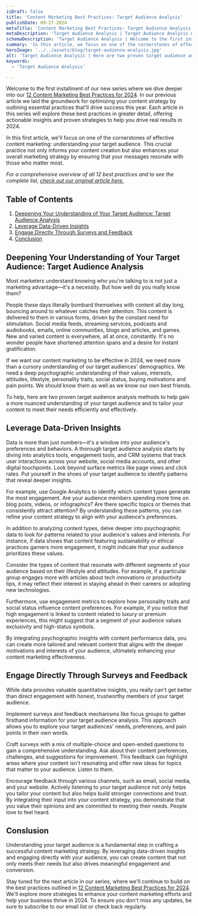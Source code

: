 ```yaml
---
isDraft: false
title: 'Content Marketing Best Practices: Target Audience Analysis'
publishDate: 09-27-2024
metaTitle: 'Content Marketing Best Practices: Target Audience Analysis | Content Marketing Best Practices | Best Practices for Content Marketing'
metaDescription: 'Target Audience Analysis | Target Audience Analysis not only informs your content creation but also enhances your overall marketing strategy by ensuring that your messages resonate with those who matter most.'
schemaDescription: 'Target Audience Analysis | Welcome to the first installment of our new series where we dive deeper into our 12 Content Marketing Best Practices for 2024. In this article, we focus on one of the cornerstones of effective content marketing: understanding your target audience. This crucial practice not only informs your content creation but also enhances your overall marketing strategy by ensuring that your messages resonate with those who matter most.'
summary: 'In this article, we focus on one of the cornerstones of effective content marketing: understanding your target audience. This crucial practice not only informs your content creation but also enhances your overall marketing strategy by ensuring that your messages resonate with those who matter most.'
heroImage: '../../assets/blog/target-audience-analysis.jpg'
alt: 'Target Audience Analysis | Here are two proven target audience analysis methods to help gain a more nuanced understanding of your target audience and to tailor your content to meet their needs efficiently and effectively. '
keywords:
  - 'Target Audience Analysis'

---
```


Welcome to the first installment of our new series where we dive deeper into our [12 Content Marketing Best Practices for 2024](/blog/12-content-marketing-best-practices-for-2024/). In our previous article we laid the groundwork for optimizing your content strategy by outlining essential practices that'll drive success this year. Each article in this series will explore these best practices in greater detail, offering actionable insights and proven strategies to help you drive real results in 2024.

In this first article, we'll focus on one of the cornerstones of effective content marketing: understanding your target audience. This crucial practice not only informs your content creation but also enhances your overall marketing strategy by ensuring that your messages resonate with those who matter most.

_For a comprehensive overview of all 12 best practices and to see the complete list, [check out our original article here.](/blog/12-content-marketing-best-practices-for-2024/)_

## Table of Contents

1. [Deepening Your Understanding of Your Target Audience: Target Audience Analysis](#deepening-your-understanding-of-your-target-audience-target-audience-analysis)
2. [Leverage Data-Driven Insights](#leverage-data-driven-insights)
3. [Engage Directly Through Surveys and Feedback](#engage-directly-through-surveys-and-feedback)
4. [Conclusion](#conslusion)

## Deepening Your Understanding of Your Target Audience: Target Audience Analysis

Most marketers understand knowing who you're talking to is not just a marketing advantage—it's a necessity. But how well do you really know them?

People these days literally bombard themselves with content all day long, bouncing around to whatever catches their attention. This content is delivered to them in various forms, driven by the constant need for stimulation. Social media feeds, streaming services, podcasts and audiobooks, emails, online communities, blogs and articles, and games. New and varied content is everywhere, all at once, constantly. It's no wonder people have shortened attention spans and a desire for instant gratification.

If we want our content marketing to be effective in 2024, we need more than a cursory understanding of our target audiences' demographics. We need a deep psychographic understanding of their values, interests, attitudes, lifestyle, personality traits, social status, buying motivations and pain points. We should know them as well as we know our own best friends.

To help, here are two proven target audience analysis methods to help gain a more nuanced understanding of your target audience and to tailor your content to meet their needs efficiently and effectively.

## Leverage Data-Driven Insights

Data is more than just numbers—it's a window into your audience's preferences and behaviors. A thorough target audience analysis starts by diving into analytics tools, engagement tools, and CRM systems that track user interactions across your website, social media accounts, and other digital touchpoints. Look beyond surface metrics like page views and click rates. Put yourself in the shoes of your target audience to identify patterns that reveal deeper insights.

For example, use Google Analytics to identify which content types generate the most engagement. Are your audience members spending more time on blog posts, videos, or infographics? Are there specific topics or themes that consistently attract attention? By understanding these patterns, you can refine your content strategy to align with your audience's preferences.

In addition to analyzing content types, delve deeper into psychographic data to look for patterns related to your audience's values and interests. For instance, if data shows that content featuring sustainability or ethical practices garners more engagement, it might indicate that your audience prioritizes these values.

Consider the types of content that resonate with different segments of your audience based on their lifestyle and attitudes. For example, if a particular group engages more with articles about tech innovations or productivity tips, it may reflect their interest in staying ahead in their careers or adopting new technologies.

Furthermore, use engagement metrics to explore how personality traits and social status influence content preferences. For example, if you notice that high engagement is linked to content related to luxury or premium experiences, this might suggest that a segment of your audience values exclusivity and high-status symbols.

By integrating psychographic insights with content performance data, you can create more tailored and relevant content that aligns with the deeper motivations and interests of your audience, ultimately enhancing your content marketing effectiveness.

## Engage Directly Through Surveys and Feedback

<BlogImage
  src={target}
  alt="Engage directly through surveys and feedback"
/>

While data provides valuable quantitative insights, you really can't get better than direct engagement with honest, trustworthy members of your target audience.

Implement surveys and feedback mechanisms like focus groups to gather firsthand information for your target audience analysis. This approach allows you to explore your target audiences' needs, preferences, and pain points in their own words.

Craft surveys with a mix of multiple-choice and open-ended questions to gain a comprehensive understanding. Ask about their content preferences, challenges, and suggestions for improvement. This feedback can highlight areas where your content isn't resonating and offer new ideas for topics that matter to your audience. Listen to them.

Encourage feedback through various channels, such as email, social media, and your website. Actively listening to your target audience not only helps you tailor your content but also helps build stronger connections and trust. By integrating their input into your content strategy, you demonstrate that you value their opinions and are committed to meeting their needs. People love to feel heard.

## Conslusion

Understanding your target audience is a fundamental step in crafting a successful content marketing strategy. By leveraging data-driven insights and engaging directly with your audience, you can create content that not only meets their needs but also drives meaningful engagement and conversion.

Stay tuned for the next article in our series, where we'll continue to build on the best practices outlined in [12 Content Marketing Best Practices for 2024](/blog/12-content-marketing-best-practices-for-2024/). We'll explore more strategies to enhance your content marketing efforts and help your business thrive in 2024. To ensure you don't miss any updates, be sure to subscribe to our email list or check back regularly.
